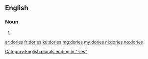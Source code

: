 ==English==

===Noun===
{{head|en|plural}}

# {{plural of|dory|lang=en|nocat=1}}

[[Category:English plurals ending in "-ies"]]

[[ar:dories]]
[[fr:dories]]
[[ku:dories]]
[[mg:dories]]
[[my:dories]]
[[nl:dories]]
[[no:dories]]